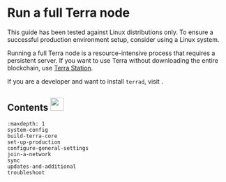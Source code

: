 
# Run a full Terra node 

<Admonition type="caution" title="Recommended operating systems">

This guide has been tested against Linux distributions only. To ensure a successful production environment setup, consider using a Linux system.

</Admonition>


Running a full Terra node is a resource-intensive process that requires a persistent server. If you want to use Terra without downloading the entire blockchain, use [Terra Station](https://station.terra.money/).

If you are a developer and want to install `terrad`, visit [](../../develop/terrad/install-terrad.mdx).


## Contents <img src="/img/Glossary.svg" height="30px"></img>

```{toctree}
:maxdepth: 1 
system-config
build-terra-core
set-up-production
configure-general-settings
join-a-network
sync
updates-and-additional
troubleshoot
```
